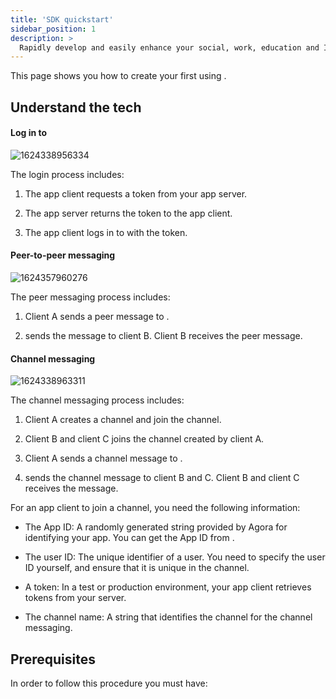 ```yaml
---
title: 'SDK quickstart'
sidebar_position: 1
description: >
  Rapidly develop and easily enhance your social, work, education and IoT apps.
---
```




This page shows you how to create your first <Vg k="SIG" /> <Vpl k="CLIENT" /> using <Vg k="MESS_SDK" />.

## Understand the tech

#### Log in to <Vg k="SIG" />

![1624338956334](https://web-cdn.agora.io/docs-files/1624338956334)

The login process includes:

1.  The app client requests a token from your app server.

2.  The app server returns the token to the app client.

3.  The app client logs in to <Vg k="SIG" /> with the token.

#### Peer-to-peer messaging

![1624357960276](https://web-cdn.agora.io/docs-files/1624357960276)

The peer messaging process includes:

1.  Client A sends a peer message to <Vg k="SIG" />.

2.  <Vg k="SIG" /> sends the message to client B. Client B receives the peer message.

#### Channel messaging

![1624338963311](https://web-cdn.agora.io/docs-files/1624338963311)

The channel messaging process includes:

1.  Client A creates a channel and join the channel.

2.  Client B and client C joins the channel created by client A.

3.  Client A sends a channel message to <Vg k="SIG" />.

4.  <Vg k="SIG" /> sends the channel message to client B and C. Client B and client C receives the message.

For an app client to join a channel, you need the following information:

-   The App ID: A randomly generated string provided by Agora for identifying your app. You can get the App ID from [<Vg k="CONSOLE" />](https://console.agora.io/).

-   The user ID: The unique identifier of a user. You need to specify the user ID yourself, and ensure that it is unique in the channel.

-   A token: In a test or production environment, your app client retrieves tokens from your server.

-   The channel name: A string that identifies the channel for the channel messaging.

## Prerequisites

In order to follow this procedure you must have:

<Prerequites />

<GetStartedSDK  product="Signaling" company="Agora" sdk="Signaling SDK" client="app" />
